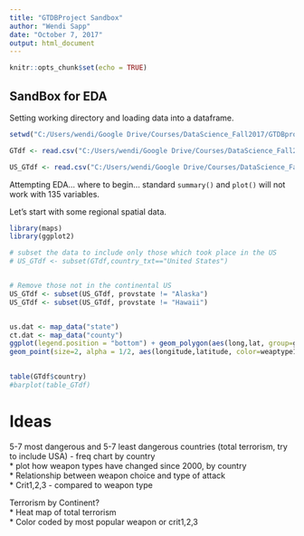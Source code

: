 ```yaml
---
title: "GTDBProject Sandbox"
author: "Wendi Sapp"
date: "October 7, 2017"
output: html_document
---
```


```r
knitr::opts_chunk$set(echo = TRUE)
```

## SandBox for EDA


Setting working directory and loading data into a dataframe.
```r
setwd("C:/Users/wendi/Google Drive/Courses/DataScience_Fall2017/GTDBproject/GTDBproject")

GTdf <- read.csv("C:/Users/wendi/Google Drive/Courses/DataScience_Fall2017/GTDBproject/globalterrorismdb_0617dist.csv")

US_GTdf <- read.csv("C:/Users/wendi/Google Drive/Courses/DataScience_Fall2017/GTDBproject/GTDB_US_cont.csv")
```

Attempting EDA... where to begin... standard `summary()` and `plot()` will not work with 135 variables.

Let's start with some regional spatial data.
```r
library(maps)
library(ggplot2)

# subset the data to include only those which took place in the US
# US_GTdf <- subset(GTdf,country_txt=="United States")


# Remove those not in the continental US
US_GTdf <- subset(US_GTdf, provstate != "Alaska")
US_GTdf <- subset(US_GTdf, provstate != "Hawaii")


us.dat <- map_data("state")
ct.dat <- map_data("county")
ggplot(legend.position = "bottom") + geom_polygon(aes(long,lat, group=group), fill="grey65", data=ct.dat) + geom_polygon(aes(long,lat, group=group), color='white', fill=NA, data=us.dat) + theme_bw() + theme(axis.text = element_blank(), axis.title=element_blank(), legend.position = "bottom") + 
geom_point(size=2, alpha = 1/2, aes(longitude,latitude, color=weaptype1_txt), data=US_GTdf, legend.position = "bottom") 
  
```

```r

table(GTdf$country)
#barplot(table_GTdf)


```




# Ideas

5-7 most dangerous and 5-7 least dangerous countries (total terrorism, try to include USA) - freq chart by country   
    * plot how weapon types have changed since 2000, by country   
    * Relationship between weapon choice and type of attack   
    * Crit1,2,3 - compared to weapon type   

Terrorism by Continent?   
    * Heat map of total terrorism   
    * Color coded by most popular weapon or crit1,2,3   




